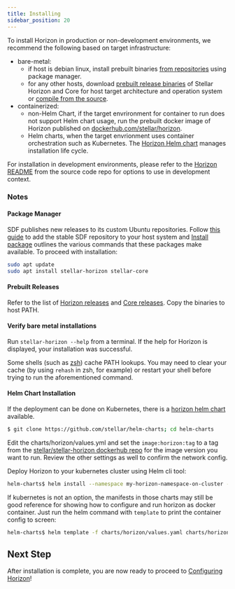 ```yaml
---
title: Installing
sidebar_position: 20
---
```



To install Horizon in production or non-development environments, we recommend the following based on target infrastructure:

- bare-metal:
  - if host is debian linux, install prebuilt binaries [from repositories](#package-manager) using package manager.
  - for any other hosts, download [prebuilt release binaries](#prebuilt-releases) of Stellar Horizon and Core for host target architecture and operation system or [compile from the source](https://github.com/stellar/go/blob/master/services/horizon/internal/docs/GUIDE_FOR_DEVELOPERS.md#building-horizon).
- containerized:
  - non-Helm Chart, if the target envrironment for container to run does not support Helm chart usage, run the prebuilt docker image of Horizon published on [dockerhub.com/stellar/horizon](https://hub.docker.com/r/stellar/stellar-horizon).
  - Helm charts, when the target envrionment uses container orchestration such as Kubernetes. The [Horizon Helm chart](https://github.com/stellar/helm-charts/tree/main/charts/horizon) manages installation life cycle.

For installation in development environments, please refer to the [Horizon README](https://github.com/stellar/go/blob/master/services/horizon/README.md#try-it-out) from the source code repo for options to use in development context.

### Notes

#### Package Manager

SDF publishes new releases to its custom Ubuntu repositories. Follow [this guide](https://github.com/stellar/packages/blob/master/docs/adding-the-sdf-stable-repository-to-your-system.md#adding-the-sdf-stable-repository-to-your-system) to add the stable SDF repository to your host system and [Install package](https://github.com/stellar/packages/blob/master/docs/installing-individual-packages.md#installing-individual-packages) outlines the various commands that these packages make available. To proceed with installation:

<CodeExample>

```bash
sudo apt update
sudo apt install stellar-horizon stellar-core
```

</CodeExample>

#### Prebuilt Releases

Refer to the list of [Horizon releases](https://github.com/stellar/go/releases) and [Core releases](https://github.com/stellar/stellar-core/releases). Copy the binaries to host PATH.

#### Verify bare metal installations

Run `stellar-horizon --help` from a terminal. If the help for Horizon is displayed, your installation was successful.

Some shells (such as [zsh](https://www.zsh.org/)) cache PATH lookups. You may need to clear your cache (by using `rehash` in zsh, for example) or restart your shell before trying to run the aforementioned command.

#### Helm Chart Installation

If the deployment can be done on Kubernetes, there is a [horizon helm chart](https://github.com/stellar/helm-charts/blob/main/charts/horizon) available.

<CodeExample>

```bash
$ git clone https://github.com/stellar/helm-charts; cd helm-charts
```

</CodeExample>

Edit the charts/horizon/values.yml and set the `image:horizon:tag` to a tag from the [stellar/stellar-horizon dockerhub repo](https://hub.docker.com/r/stellar/stellar-horizon) for the image version you want to run. Review the other settings as well to confirm the network config.

Deploy Horizon to your kubernetes cluster using Helm cli tool:

<CodeExample>

```bash
helm-charts$ helm install --namespace my-horizon-namespace-on-cluster -f charts/horizon/values.yaml myhorizon charts/horizon/
```

</CodeExample>

If kubernetes is not an option, the manifests in those charts may still be good reference for showing how to configure and run horizon as docker container. Just run the helm command with `template` to print the container config to screen:

<CodeExample>

```bash
helm-charts$ helm template -f charts/horizon/values.yaml charts/horizon/
```

</CodeExample>

## Next Step

After installation is complete, you are now ready to proceed to [Configuring Horizon](./configuring.mdx)!
